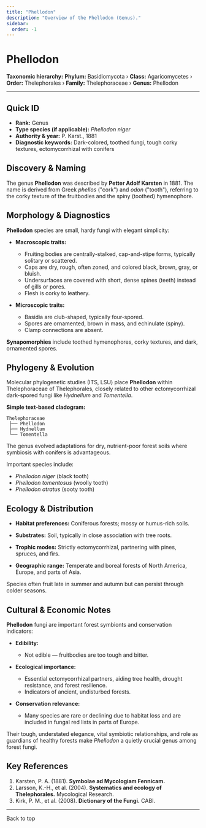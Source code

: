 ```yaml
---
title: "Phellodon"
description: "Overview of the Phellodon (Genus)."
sidebar:
  order: -1
---
```



# Phellodon <Badge variant="note" text="Genus" />

**Taxonomic hierarchy:** **Phylum:** Basidiomycota › **Class:** Agaricomycetes › **Order:** Thelephorales › **Family:** Thelephoraceae › **Genus:** Phellodon

---

## Quick ID
* **Rank:** Genus  
* **Type species (if applicable):** _Phellodon niger_  
* **Authority & year:** P. Karst., 1881  
* **Diagnostic keywords:** Dark-colored, toothed fungi, tough corky textures, ectomycorrhizal with conifers  

## Discovery & Naming
The genus **Phellodon** was described by **Petter Adolf Karsten** in 1881. The name is derived from Greek _phellos_ ("cork") and _odon_ ("tooth"), referring to the corky texture of the fruitbodies and the spiny (toothed) hymenophore.

## Morphology & Diagnostics
**Phellodon** species are small, hardy fungi with elegant simplicity:

- **Macroscopic traits:**
  - Fruiting bodies are centrally-stalked, cap-and-stipe forms, typically solitary or scattered.
  - Caps are dry, rough, often zoned, and colored black, brown, gray, or bluish.
  - Undersurfaces are covered with short, dense spines (teeth) instead of gills or pores.
  - Flesh is corky to leathery.

- **Microscopic traits:**
  - Basidia are club-shaped, typically four-spored.
  - Spores are ornamented, brown in mass, and echinulate (spiny).
  - Clamp connections are absent.

**Synapomorphies** include toothed hymenophores, corky textures, and dark, ornamented spores.

## Phylogeny & Evolution
Molecular phylogenetic studies (ITS, LSU) place **Phellodon** within Thelephoraceae of Thelephorales, closely related to other ectomycorrhizal dark-spored fungi like _Hydnellum_ and _Tomentella_.

**Simple text-based cladogram:**
```
Thelephoraceae
 ├── Phellodon
 ├── Hydnellum
 └── Tomentella
```
The genus evolved adaptations for dry, nutrient-poor forest soils where symbiosis with conifers is advantageous.

Important species include:

- _Phellodon niger_ (black tooth)
- _Phellodon tomentosus_ (woolly tooth)
- _Phellodon atratus_ (sooty tooth)

## Ecology & Distribution
- **Habitat preferences:** Coniferous forests; mossy or humus-rich soils.
- **Substrates:** Soil, typically in close association with tree roots.
- **Trophic modes:** Strictly ectomycorrhizal, partnering with pines, spruces, and firs.

- **Geographic range:** Temperate and boreal forests of North America, Europe, and parts of Asia.

Species often fruit late in summer and autumn but can persist through colder seasons.

## Cultural & Economic Notes
**Phellodon** fungi are important forest symbionts and conservation indicators:

- **Edibility:**
  - Not edible — fruitbodies are too tough and bitter.

- **Ecological importance:**
  - Essential ectomycorrhizal partners, aiding tree health, drought resistance, and forest resilience.
  - Indicators of ancient, undisturbed forests.

- **Conservation relevance:**
  - Many species are rare or declining due to habitat loss and are included in fungal red lists in parts of Europe.

Their tough, understated elegance, vital symbiotic relationships, and role as guardians of healthy forests make _Phellodon_ a quietly crucial genus among forest fungi.

## Key References
1. Karsten, P. A. (1881). **Symbolae ad Mycologiam Fennicam.**  
2. Larsson, K.-H., et al. (2004). **Systematics and ecology of Thelephorales.** Mycological Research.  
3. Kirk, P. M., et al. (2008). **Dictionary of the Fungi.** CABI.

---

<LinkButton href="#top" variant="minimal" icon="arrow-up">
  Back to top
</LinkButton>
